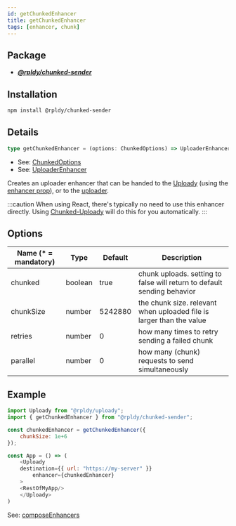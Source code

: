 ```yaml
---
id: getChunkedEnhancer
title: getChunkedEnhancer
tags: [enhancer, chunk]
---
```


## Package

- **_[@rpldy/chunked-sender](../../packages/rpldy-chunked-sender)_**

## Installation

```bash npm2yarn
npm install @rpldy/chunked-sender
```

## Details

```typescript
type getChunkedEnhancer = (options: ChunkedOptions) => UploaderEnhancer
```

- See: [ChunkedOptions](../types#chunkedoptions)
- See: [UploaderEnhancer](../types#uploaderenhancer)

Creates an uploader enhancer that can be handed to the [Uploady](..) (using the [enhancer prop](..#enhancer)),
or to the [uploader](../uploader).

:::caution
When using React, there's typically no need to use this enhancer directly.
Using [Chunked-Uploady](../providers/chunked-uploady) will do this for you automatically.
:::

## Options

| Name (* = mandatory) | Type          | Default       | Description|
| --------------       | ------------- | ------------- | ------------|
| chunked               | boolean       | true          | chunk uploads. setting to false will return to default sending behavior|
| chunkSize             | number        | 5242880      | the chunk size. relevant when uploaded file is larger than the value|
| retries               | number        | 0             | how many times to retry sending a failed chunk|
| parallel              | number        | 0             | how many (chunk) requests to send simultaneously|

## Example

```javascript
import Uploady from "@rpldy/uploady";
import { getChunkedEnhancer } from "@rpldy/chunked-sender";

const chunkedEnhancer = getChunkedEnhancer({
	chunkSize: 1e+6
});

const App = () => (
	<Uploady
    destination={{ url: "https://my-server" }}
		enhancer={chunkedEnhancer}
	>
    <RestOfMyApp/>
	</Uploady>
)

```

See: [composeEnhancers](../utils/composeEnhancers)
